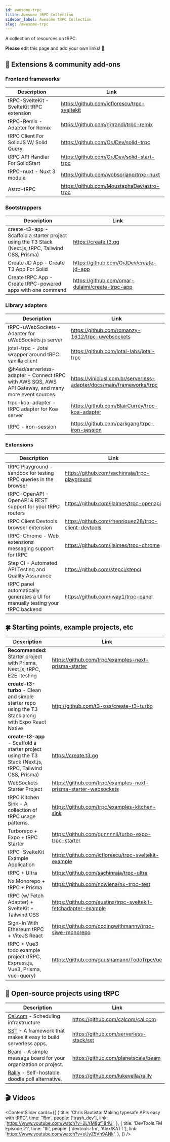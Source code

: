```yaml
---
id: awesome-trpc
title: Awesome tRPC Collection
sidebar_label: Awesome tRPC Collection
slug: /awesome-trpc
---
```


<head>
  <link rel="canonical" href="https://trpc.io/awesome" />
</head>


A collection of resources on tRPC.

**Please** edit this page and add your own links! 🙏

## 🧩 Extensions & community add-ons

### Frontend frameworks

| Description                               | Link                                         |
| ----------------------------------------- | -------------------------------------------- |
| tRPC-SvelteKit - SvelteKit tRPC extension | https://github.com/icflorescu/trpc-sveltekit |
| tRPC-Remix - Adapter for Remix            | https://github.com/ggrandi/trpc-remix        |
| tRPC Client For SolidJS W/ Solid Query    | https://github.com/OrJDev/solid-trpc         |
| tRPC API Handler For SolidStart           | https://github.com/OrJDev/solid-start-trpc   |
| tRPC-nuxt - Nuxt 3 module                 | https://github.com/wobsoriano/trpc-nuxt      |
| Astro-tRPC                                | https://github.com/MoustaphaDev/astro-trpc   |

### Bootstrappers

| Description                                                                                         | Link                                            |
| --------------------------------------------------------------------------------------------------- | ----------------------------------------------- |
| create-t3-app - Scaffold a starter project using the T3 Stack (Next.js, tRPC, Tailwind CSS, Prisma) | https://create.t3.gg                            |
| Create JD App - Create T3 App For Solid                                                             | https://github.com/OrJDev/create-jd-app         |
| Create tRPC App - Create tRPC-powered apps with one command                                         | https://github.com/omar-dulaimi/create-trpc-app |

### Library adapters

| Description                                                                                         | Link                                                                  |
| --------------------------------------------------------------------------------------------------- | --------------------------------------------------------------------- |
| tRPC-uWebSockets - Adapter for uWebSockets.js server                                                | https://github.com/romanzy-1612/trpc-uwebsockets                      |
| jotai-trpc - Jotai wrapper around tRPC vanilla client                                               | https://github.com/jotai-labs/jotai-trpc                              |
| @h4ad/serverless-adapter - Connect tRPC with AWS SQS, AWS API Gateway, and many more event sources. | https://viniciusl.com.br/serverless-adapter/docs/main/frameworks/trpc |
| trpc-koa-adapter - tRPC adapter for Koa server                                                      | https://github.com/BlairCurrey/trpc-koa-adapter                       |
| tRPC - iron-session                                                                                 | https://github.com/parkgang/trpc-iron-session                         |

### Extensions

| Description                                                                    | Link                                                 |
| ------------------------------------------------------------------------------ | ---------------------------------------------------- |
| tRPC Playground - sandbox for testing tRPC queries in the browser              | https://github.com/sachinraja/trpc-playground        |
| tRPC-OpenAPI - OpenAPI & REST support for your tRPC routers                    | https://github.com/jlalmes/trpc-openapi              |
| tRPC Client Devtools browser extension                                         | https://github.com/rhenriquez28/trpc-client-devtools |
| tRPC-Chrome - Web extensions messaging support for tRPC                        | https://github.com/jlalmes/trpc-chrome               |
| Step CI - Automated API Testing and Quality Assurance                          | https://github.com/stepci/stepci                     |
| tRPC panel automatically generates a UI for manually testing your tRPC backend | https://github.com/iway1/trpc-panel                  |

## 🍀 Starting points, example projects, etc

| Description                                                                                             | Link                                                            |
| ------------------------------------------------------------------------------------------------------- | --------------------------------------------------------------- |
| **Recommended:** Starter project with Prisma, Next.js, tRPC, E2E-testing                                | https://github.com/trpc/examples-next-prisma-starter            |
| **create-t3-turbo** - Clean and simple starter repo using the T3 Stack along with Expo React Native     | http://github.com/t3-oss/create-t3-turbo                        |
| **create-t3-app** - Scaffold a starter project using the T3 Stack (Next.js, tRPC, Tailwind CSS, Prisma) | https://create.t3.gg                                            |
| WebSockets Starter Project                                                                              | https://github.com/trpc/examples-next-prisma-starter-websockets |
| tRPC Kitchen Sink - A collection of tRPC usage patterns.                                                | https://github.com/trpc/examples-kitchen-sink                   |
| Turborepo + Expo + tRPC Starter                                                                         | https://github.com/gunnnnii/turbo-expo-trpc-starter             |
| tRPC-SvelteKit Example Application                                                                      | https://github.com/icflorescu/trpc-sveltekit-example            |
| tRPC + Ultra                                                                                            | https://github.com/sachinraja/trpc-ultra                        |
| Nx Monorepo + tRPC + Prisma                                                                             | https://github.com/nowlena/nx-trpc-test                         |
| tRPC (w/ Fetch Adapter) + SvelteKit + Tailwind CSS                                                      | https://github.com/austins/trpc-sveltekit-fetchadapter-example  |
| Sign-In With Ethereum tRPC + ViteJS React                                                               | https://github.com/codingwithmanny/trpc-siwe-monorepo           |
| tRPC + Vue3 todo example project (tRPC, Express.js, Vue3, Prisma, vue-query)                            | https://github.com/guushamann/TodoTrpcVue                       |

## 🏁 Open-source projects using tRPC

| Description                                                                                                      | Link                                    |
| ---------------------------------------------------------------------------------------------------------------- | --------------------------------------- |
| [Cal.com](https://cal.com) - Scheduling infrastructure                                                           | https://github.com/calcom/cal.com       |
| [SST](https://sst.dev) - A framework that makes it easy to build serverless apps.                                | https://github.com/serverless-stack/sst |
| [Beam](https://planetscale.com/blog/introducing-beam) - A simple message board for your organization or project. | https://github.com/planetscale/beam     |
| [Rallly](https://rallly.co) - Self-hostable doodle poll alternative.                                             | https://github.com/lukevella/rallly     |

## 🎬 Videos

<ContentSlider
  cards={[
    {
      title: 'Chris Bautista: Making typesafe APIs easy with tRPC',
      time: '15m',
      people: ['trash_dev'],
      link: 'https://www.youtube.com/watch?v=2LYM8gf184U',
    },
    {
      title: 'DevTools.FM Episode 21',
      time: '1h',
      people: ['devtools-fm', 'Alex/KATT'],
      link: 'https://www.youtube.com/watch?v=eUyZ5Vn9ANk',
    },
  ]}
/>
